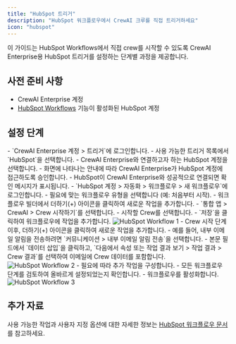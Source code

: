 ```yaml
---
title: "HubSpot 트리거"
description: "HubSpot 워크플로우에서 CrewAI 크루를 직접 트리거하세요"
icon: "hubspot"
---
```


이 가이드는 HubSpot Workflows에서 직접 crew를 시작할 수 있도록 CrewAI Enterprise용 HubSpot 트리거를 설정하는 단계별 과정을 제공합니다.

## 사전 준비 사항

- CrewAI Enterprise 계정
- [HubSpot Workflows](https://knowledge.hubspot.com/workflows/create-workflows) 기능이 활성화된 HubSpot 계정

## 설정 단계

<Steps>
    <Step title="HubSpot 계정을 CrewAI Enterprise와 연결하기">
        - `CrewAI Enterprise 계정 > 트리거`에 로그인합니다.
        - 사용 가능한 트리거 목록에서 `HubSpot`을 선택합니다.
        - CrewAI Enterprise와 연결하고자 하는 HubSpot 계정을 선택합니다.
        - 화면에 나타나는 안내에 따라 CrewAI Enterprise가 HubSpot 계정에 접근하도록 승인합니다.
        - HubSpot이 CrewAI Enterprise와 성공적으로 연결되면 확인 메시지가 표시됩니다.
    </Step>
    <Step title="HubSpot 워크플로우 생성하기">
        - `HubSpot 계정 > 자동화 > 워크플로우 > 새 워크플로우`에 로그인합니다.
        - 필요에 맞는 워크플로우 유형을 선택합니다 (예: 처음부터 시작).
        - 워크플로우 빌더에서 더하기(+) 아이콘을 클릭하여 새로운 작업을 추가합니다.
        - `통합 앱 > CrewAI > Crew 시작하기`를 선택합니다.
        - 시작할 Crew를 선택합니다.
        - `저장`을 클릭하여 워크플로우에 작업을 추가합니다.
        <Frame>
            <img src="/images/enterprise/hubspot-workflow-1.png" alt="HubSpot Workflow 1" />
        </Frame>
    </Step>
    <Step title="Crew 결과를 다른 작업과 함께 사용하기">
        - Crew 시작 단계 이후, 더하기(+) 아이콘을 클릭하여 새로운 작업을 추가합니다.
        - 예를 들어, 내부 이메일 알림을 전송하려면 `커뮤니케이션 > 내부 이메일 알림 전송`을 선택합니다.
        - 본문 필드에서 `데이터 삽입`을 클릭하고, `다음에서 속성 또는 작업 결과 보기 > 작업 결과 > Crew 결과`를 선택하여 이메일에 Crew 데이터를 포함합니다.
            <Frame>
                <img src="/images/enterprise/hubspot-workflow-2.png" alt="HubSpot Workflow 2" />
            </Frame>
        - 필요에 따라 추가 작업을 구성합니다.
        - 모든 워크플로우 단계를 검토하여 올바르게 설정되었는지 확인합니다.
        - 워크플로우를 활성화합니다.
            <Frame>
                <img src="/images/enterprise/hubspot-workflow-3.png" alt="HubSpot Workflow 3" />
            </Frame>
    </Step>
</Steps>

## 추가 자료

사용 가능한 작업과 사용자 지정 옵션에 대한 자세한 정보는 [HubSpot 워크플로우 문서](https://knowledge.hubspot.com/workflows/create-workflows)를 참고하세요.